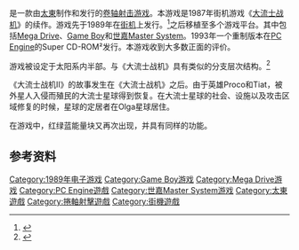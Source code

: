 {{NoteTA
| G1=Games
| 1=zh-cn:大流士战机; zh-tw:太空戰鬥機;
}}

{{vgname|大流士战机II|ja=ダライアスII|en=Darius II|cn=大流士战机II|tw=太空戰鬥機II}}是一款由[[太東|太東]]制作和发行的[[卷轴射击游戏|卷轴射击游戏]]。本游戏是1987年街机游戏《[[大流士战机_(游戏)|大流士战机]]》的续作。游戏先于1989年在[[街机|街机]]上发行。<ref name="gamefaqs">{{cite web| url = http://www.gamefaqs.com/arcade/566932-darius-ii/data| title = Release information| publisher = [[GameFAQs|GameFAQs]]| date = | accessdate = 2015-10-10| archive-date = 2016-03-04| archive-url = https://web.archive.org/web/20160304203313/http://www.gamefaqs.com/arcade/566932-darius-ii/data| dead-url = no}}</ref>之后移植至多个游戏平台。其中包括[[Mega_Drive|Mega Drive]]、[[Game_Boy|Game Boy]]和[[世嘉Master_System|世嘉Master System]]。1993年一个重制版本在[[PC_Engine|PC Engine]]的Super CD-ROM²发行。本游戏收到大多数正面的评价。

游戏被设定于太阳系内半部。与《大流士战机》具有类似的分支层次结构。<ref name="gamespy">{{cite web|url= http://hardcoregaming101.net/darius/darius.htm|title= Hardcore Gaming 101: Darius|publisher= [[Gamespy|Gamespy]]|accessdate= 2015-10-31|archive-date= 2015-11-03|archive-url= https://web.archive.org/web/20151103125228/http://www.hardcoregaming101.net/darius/darius.htm|dead-url= no}}</ref>

《大流士战机II》的故事发生在《大流士战机》之后。由于英雄Proco和Tiat，被外星人入侵而殖民的大流士星球得到恢复。在大流士星球的社会、设施以及攻击区域修复的时候，星球的定居者在Olga星球居住。

在游戏中，红绿蓝能量块又再次出现，并具有同样的功能。

== 参考资料 ==
{{Reflist}}

{{大流士战机系列}}

{{DEFAULTSORT:Darius 2}}
[[Category:1989年电子游戏|Category:1989年电子游戏]]
[[Category:Game_Boy游戏|Category:Game Boy游戏]]
[[Category:Mega_Drive游戏|Category:Mega Drive游戏]]
[[Category:PC_Engine遊戲|Category:PC Engine遊戲]]
[[Category:世嘉Master_System游戏|Category:世嘉Master System游戏]]
[[Category:太東遊戲|Category:太東遊戲]]
[[Category:捲軸射擊遊戲|Category:捲軸射擊遊戲]]
[[Category:街機遊戲|Category:街機遊戲]]

{{shmup-videogame-stub}}